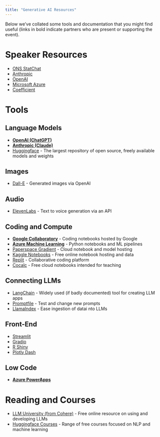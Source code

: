 ```yaml
---
title: "Generative AI Resources"
---
```


Below we've collated some tools and documentation that you might find useful (links in bold indicate partners who are present or supporting the event).

# Speaker Resources
- [ONS StatChat](ons_search_ai_talk.pdf)
- [Anthropic](Anthropic%20x%2010DS.pdf)
- [OpenAI](openai_slides.pdf)
- [Microsoft Azure](https://aka.ms/no10-azure-pass)
- [Coefficient](https://github.com/CoefficientSystems/chat-efficient)

# Tools
## Language Models
- [**OpenAI (ChatGPT)**](https://platform.openai.com/docs/introduction)
- [**Anthropic (Claude)**](https://docs.anthropic.com/claude/docs)
- [Huggingface](https://huggingface.co/) - The largest repository of open source, freely available models and weights

## Images
- [Dall-E](https://openai.com/dall-e-2) - Generated images via OpenAI

## Audio
- [ElevenLabs](https://elevenlabs.io/) - Text to voice generation via an API

## Coding and Compute
- [**Google Collaboratory**](https://colab.google/) - Coding notebooks hosted by Google
- [**Azure Machine Learning**](https://azure.microsoft.com/en-gb/products/machine-learning) - Python notebooks and ML pipelines
- [Paperspace Gradient](https://www.paperspace.com/notebooks) - Cloud notebook and model hosting
- [Kaggle Notebooks](https://www.kaggle.com/) - Free online notebook hosting and data
- [Replit](https://repl.it/) - Collaborative coding platform
- [Cocalc](https://cocalc.com/) - Free cloud notebooks intended for teaching

## Connecting LLMs
- [LangChain](https://python.langchain.com/docs/get_started/introduction.html) - Widely used (if badly documented) tool for creating LLM apps
- [Promptfile](https://promptfile.org/) - Test and change new prompts
- [LlamaIndex](https://www.llamaindex.ai/) - Ease ingestion of datai nto LLMs

## Front-End
- [Streamlit](https://streamlit.io/)
- [Gradio](https://www.gradio.app/)
- [R Shiny](https://www.rstudio.com/products/shiny/)
- [Plotly Dash](https://plotly.com/dash/)

## Low Code 
- [**Azure PowerApps**](https://powerapps.microsoft.com/en-gb/)

# Reading and Courses
- [LLM University (from Cohere)](https://docs.cohere.com/docs/llmu) - Free online resource on using and developing LLMs
- [Huggingface Courses](https://huggingface.co/learn) - Range of free courses focused on NLP and machine learning
